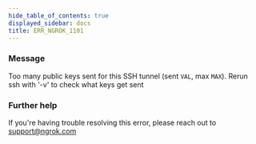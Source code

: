 ```yaml
---
hide_table_of_contents: true
displayed_sidebar: docs
title: ERR_NGROK_1101
---
```


### Message

Too many public keys sent for this SSH tunnel (sent `VAL`, max `MAX`).
Rerun ssh with '-v' to check what keys get sent

### Further help

If you're having trouble resolving this error, please reach out to [support@ngrok.com](mailto:support@ngrok.com?subject=Help%20with%20ERR_NGROK_1101)
